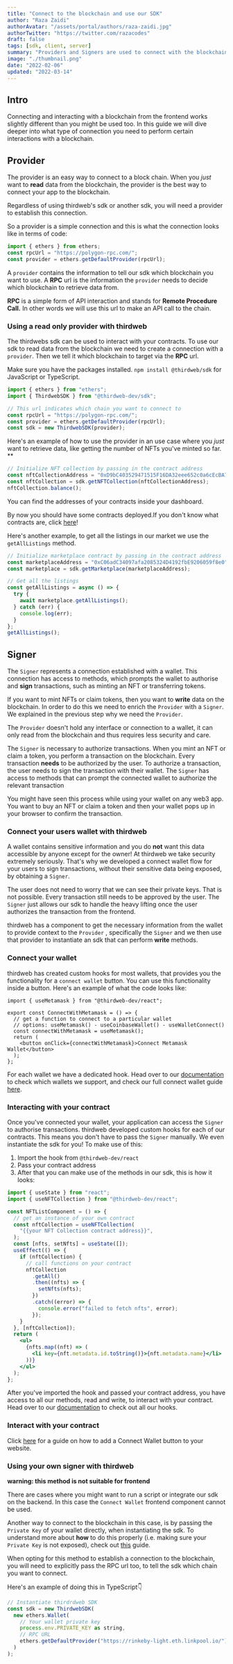 ```yaml
---
title: "Connect to the blockchain and use our SDK"
author: "Raza Zaidi"
authorAvatar: "/assets/portal/authors/raza-zaidi.jpg"
authorTwitter: "https://twitter.com/razacodes"
draft: false
tags: [sdk, client, server]
summary: "Providers and Signers are used to connect with the blockchain. Find out how to do this to use our sdk"
image: "./thumbnail.png"
date: "2022-02-06"
updated: "2022-03-14"
---
```


## Intro

Connecting and interacting with a blockchain from the frontend works slightly different than you might be used too. In this guide we will dive deeper into what type of connection you need to perform certain interactions with a blockchain.

## Provider

The provider is an easy way to connect to a block chain. When you _just_ want to **read** data from the blockchain, the provider is the best way to connect your app to the blockchain.

Regardless of using thirdweb's sdk or another sdk, you will need a provider to establish this connection.

So a provider is a simple connection and this is what the connection looks like in terms of code:

```jsx
import { ethers } from ethers;
const rpcUrl = "https://polygon-rpc.com/";
const provider = ethers.getDefaultProvider(rpcUrl);
```

A `provider` contains the information to tell our sdk which blockchain you want to use. A **RPC** url is the information the `provider` needs to decide which blockchain to retrieve data from.

**RPC** is a simple form of API interaction and stands for **Remote Procedure Call.** In other words we will use this url to make an API call to the chain.

### Using a read only provider with thirdweb

The thirdwebs sdk can be used to interact with your contracts. To use our sdk to read data from the blockchain we need to create a connection with a `provider`. Then we tell it which blockchain to target via the **RPC** url.

Make sure you have the packages installed. `npm install @thirdweb/sdk` for JavaScript or TypeScript.

```jsx
import { ethers } from "ethers";
import { ThirdwebSDK } from "@thirdweb-dev/sdk";

// This url indicates which chain you want to connect to
const rpcUrl = "https://polygon-rpc.com/";
const provider = ethers.getDefaultProvider(rpcUrl);
const sdk = new ThirdwebSDK(provider);
```

Here's an example of how to use the provider in an use case where you _just_ want to retrieve data, like getting the number of NFTs you've minted so far. \*\*

```jsx
// Initialize NFT collection by passing in the contract address
const nftCollectionAddress = "0xD9bC403529471515F16DA32eee652c0a6cEcBA78";
const nftCollection = sdk.getNFTCollection(nftCollectionAddress);
nftCollection.balance();
```

You can find the addresses of your contracts inside your dashboard.

By now you should have some contracts deployed.If you don't know what contracts are, click [here](/contracts)!

Here's another example, to get all the listings in our market we use the `getAllListings` method.

```jsx
// Initialize marketplace contract by passing in the contract address
const marketplaceAddress = "0xC06adC34097afa2085324D4192fbE9206059f8e0";
const marketplace = sdk.getMarketplace(marketplaceAddress);

// Get all the listings
const getAllListings = async () => {
  try {
    await marketplace.getAllListings();
  } catch (err) {
    console.log(err);
  }
};
getAllListings();
```

## Signer

The `Signer` represents a connection established with a wallet. This connection has access to methods, which prompts the wallet to authorise and **sign** transactions, such as minting an NFT or transferring tokens.

If you want to mint NFTs or claim tokens, then you want to **write** data on the blockchain. In order to do this we need to enrich the `Provider` with a `Signer`. We explained in the previous step why we need the `Provider`.

The `Provider` doesn't hold any interface or connection to a wallet, it can only read from the blockchain and thus requires less security and care.

The `Signer` is necessary to authorize transactions. When you mint an NFT or claim a token, you perform a transaction on the blockchain. Every transaction **needs** to be authorized by the user. To authorize a transaction, the user needs to sign the transaction with their wallet. The `Signer` has access to methods that can prompt the connected wallet to authorize the relevant transaction

You might have seen this process while using your wallet on any web3 app. You want to buy an NFT or claim a token and then your wallet pops up in your browser to confirm the transaction.

### Connect your users wallet with thirdweb

A wallet contains sensitive information and you do **not** want this data accessible by anyone except for the owner! At thirdweb we take security extremely seriously. That's why we developed a connect wallet flow for your users to sign transactions, without their sensitive data being exposed, by obtaining a `Signer`.

The user does not need to worry that we can see their private keys. That is not possible. Every transaction still needs to be approved by the user. The `Signer` just allows our sdk to handle the heavy lifting once the user authorizes the transaction from the frontend.

thirdweb has a component to get the necessary information from the wallet to provide context to the `Provider` , specifically the `Signer` and we then use that provider to instantiate an sdk that can perform **write** methods.

### Connect your wallet

thirdweb has created custom hooks for most wallets, that provides you the functionality for a `connect wallet` button.
You can use this functionality inside a button. Here's an example of what the code looks like:

```jsx:ConnectWithMetamask.jdx
import { useMetamask } from "@thirdweb-dev/react";

export const ConnectWithMetamask = () => {
  // get a function to connect to a particular wallet
  // options: useMetamask() - useCoinbaseWallet() - useWalletConnect()
  const connectWithMetamask = useMetamask();
  return (
    <button onClick={connectWithMetamask}>Connect Metamask Wallet</button>
  );
};
```

For each wallet we have a dedicated hook. Head over to our [documentation](https://docs.thirdweb.com/react) to check which wallets we support, and check our full connect wallet guide [here](/guides/add-connectwallet-to-your-website).

### Interacting with your contract

Once you've connected your wallet, your application can access the `Signer` to authorise transactions. thirdweb developed custom hooks for each of our contracts.
This means you don't have to pass the `Signer` manually. We even instantiate the sdk for you!
To make use of this:

1. Import the hook from `@thirdweb-dev/react`
2. Pass your contract address
3. After that you can make use of the methods in our sdk, this is how it looks:

```jsx
import { useState } from "react";
import { useNFTCollection } from "@thirdweb-dev/react";

const NFTListComponent = () => {
  // get an instance of your own contract
  const nftCollection = useNFTCollection(
    "{{your NFT Collection contract address}}",
  );
  const [nfts, setNfts] = useState([]);
  useEffect(() => {
    if (nftCollection) {
      // call functions on your contract
      nftCollection
        .getAll()
        .then((nfts) => {
          setNfts(nfts);
        })
        .catch((error) => {
          console.error("failed to fetch nfts", error);
        });
    }
  }, [nftCollection]);
  return (
    <ul>
      {nfts.map((nft) => (
        <li key={nft.metadata.id.toString()}>{nft.metadata.name}</li>
      ))}
    </ul>
  );
};
```

After you've imported the hook and passed your contract address, you have access to all our methods, read and write, to interact with your contract.
Head over to our [documentation](https://docs.thirdweb.com/react) to check out all our hooks.

### Interact with your contract

Click [here](/guides/add-connectwallet-to-your-website) for a guide on how to add a Connect Wallet button to your website.

### Using your own signer with thirdweb

**warning: this method is not suitable for frontend**

There are cases where you might want to run a script or integrate our sdk on the backend. In this case the `Connect Wallet` frontend component cannot be used.

Another way to connect to the blockchain in this case, is by passing the `Private Key` of your wallet directly, when instantiating the sdk. To understand more about **how** to do this properly (i.e. making sure your `Private Key` is not exposed), check out [this](/guides/sdk-guide) guide.

When opting for this method to establish a connection to the blockchain, you will need to explicitly pass the RPC url too, to tell the sdk which chain you want to connect.

Here's an example of doing this in TypeScript👇

```jsx
// Instantiate thirdrdweb SDK
const sdk = new ThirdwebSDK(
  new ethers.Wallet(
    // Your wallet private key
    process.env.PRIVATE_KEY as string,
    // RPC URL
    ethers.getDefaultProvider("https://rinkeby-light.eth.linkpool.io/")
  )
);
```

<MdxNavigation>
  <MdxNavigationItem href="/learn-thirdweb" title="Getting started" />
  <MdxNavigationItem href="/contracts" title="Contracts" next />
</MdxNavigation>
